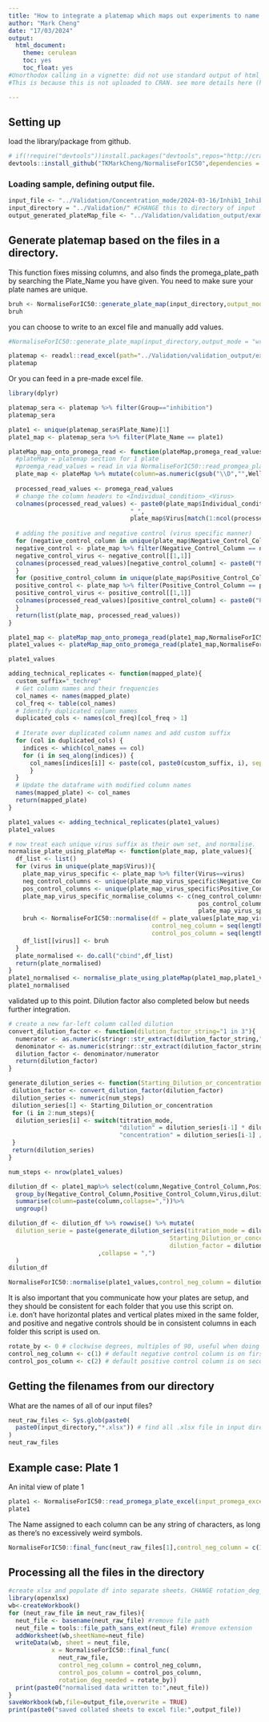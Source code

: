 ```yaml
---
title: "How to integrate a platemap which maps out experiments to name columns automatically and group results."
author: "Mark Cheng"
date: "17/03/2024"
output:
  html_document: 
    theme: cerulean
    toc: yes
    toc_float: yes
#Unorthodox calling in a vignette: did not use standard output of html_vignette (which is simpler but more space efficient), but rather traditional .rmd html_document format.
#This is because this is not uploaded to CRAN. see more details here (https://bookdown.org/yihui/rmarkdown/r-package-vignette.html).

---
```

## Setting up
load the library/package from github.
```r
# if(!require("devtools"))install.packages("devtools",repos="http://cran.us.r-project.org")
devtools::install_github("TKMarkCheng/NormaliseForIC50",dependencies = TRUE,force = TRUE)
```


### Loading sample, defining output file.
```r
input_file <- "../Validation/Concentration_mode/2024-03-16/Inhib1_Inhib2_Vir1Vir2.xlsx" #CHANGE to example file in your directory for troubleshooting
input_directory = "../Validation/" #CHANGE this to directory of input .xlsx data files
output_generated_plateMap_file <- "../Validation/validation_output/example_generated_platemap.xlsx" # CHANGE directory and name for yourself

```

## Generate platemap based on the files in a directory. 
This function fixes missing columns, and also finds the promega_plate_path by searching the Plate_Name you have given. You need to make sure your plate names are unique.
```r
bruh <- NormaliseForIC50::generate_plate_map(input_directory,output_mode = "return")
bruh
```
you can choose to write to an excel file and manually add values.
```r
#NormaliseForIC50::generate_plate_map(input_directory,output_mode = "write",output_plateMap_file = output_generated_plateMap_file)
```

```r
platemap <- readxl::read_excel(path="../Validation/validation_output/example_generated_platemap_manual_changes.xlsx")
platemap
```
Or you can feed in a pre-made excel file.
```r
library(dplyr)

platemap_sera <- platemap %>% filter(Group=="inhibition")
platemap_sera
```


```r
plate1 <- unique(platemap_sera$Plate_Name)[1]
plate1_map <- platemap_sera %>% filter(Plate_Name == plate1)

plateMap_map_onto_promega_read <- function(plateMap,promega_read_values){
  #plateMap = platemap section for 1 plate
  #proemga_read_values = read in via NormaliseForIC50::read_promgea_plate_excel. This is defaulted to be pulled from the plateMap's column$promega_plate_path
  plate_map <- plateMap %>% mutate(column=as.numeric(gsub("\\D","",Well))) # create a column reference
  
  processed_read_values <- promega_read_values
  # change the column headers to <Individual_condition>_<Virus>
  colnames(processed_read_values) <- paste0(plate_map$Individual_condition[match(1:ncol(processed_read_values),plate_map$column)],
                                  "_",
                                  plate_map$Virus[match(1:ncol(processed_read_values),plate_map$column)])
  
  # adding the positive and negative control (virus specific manner)
  for (negative_control_column in unique(plate_map$Negative_Control_Column)){
  negative_control <- plate_map %>% filter(Negative_Control_Column == negative_control_column) %>% select(Virus) %>% unique()
  negative_control_virus <- negative_control[[1,1]]
  colnames(processed_read_values)[negative_control_column] <- paste0("Neg_",negative_control_virus)
  }
  for (positive_control_column in unique(plate_map$Positive_Control_Column)){
  positive_control <- plate_map %>% filter(Positive_Control_Column == positive_control_column) %>% select(Virus) %>% unique()
  positive_control_virus <- positive_control[[1,1]]
  colnames(processed_read_values)[positive_control_column] <- paste0("Pos_",positive_control_virus)
  }
  return(list(plate_map, processed_read_values))
}

plate1_map <- plateMap_map_onto_promega_read(plate1_map,NormaliseForIC50::read_promega_plate_excel(input_promega_excel_file_path = plate1_map$promega_plate_path[1]))[[1]]
plate1_values <- plateMap_map_onto_promega_read(plate1_map,NormaliseForIC50::read_promega_plate_excel(input_promega_excel_file_path = plate1_map$promega_plate_path[1]))[[2]]

plate1_values

adding_technical_replicates <- function(mapped_plate){
  custom_suffix="_techrep"
  # Get column names and their frequencies
  col_names <- names(mapped_plate)
  col_freq <- table(col_names)
  # Identify duplicated column names
  duplicated_cols <- names(col_freq)[col_freq > 1]
  
  # Iterate over duplicated column names and add custom suffix
  for (col in duplicated_cols) {
    indices <- which(col_names == col)
    for (i in seq_along(indices)) {
      col_names[indices[i]] <- paste(col, paste0(custom_suffix, i), sep = "")
      }
  }
  # Update the dataframe with modified column names
  names(mapped_plate) <- col_names
  return(mapped_plate)
}

plate1_values <- adding_technical_replicates(plate1_values)
plate1_values
```
```r
# now treat each unique virus suffix as their own set, and normalise.
normalise_plate_using_plateMap <- function(plate_map, plate_values){
  df_list <- list()
  for (virus in unique(plate_map$Virus)){
    plate_map_virus_specific <- plate_map %>% filter(Virus==virus)
    neg_control_columns <- unique(plate_map_virus_specific$Negative_Control_Column)
    pos_control_columns <- unique(plate_map_virus_specific$Positive_Control_Column)
    plate_map_virus_specific_normalise_columns <- c(neg_control_columns,
                                                     pos_control_columns,
                                                     plate_map_virus_specific$column) # powerful because this also reorders them in order of negative, positive, experiment columns
    bruh <- NormaliseForIC50::normalise(df = plate_values[plate_map_virus_specific_normalise_columns],
                                        control_neg_column = seq(length(neg_control_columns)),
                                        control_pos_column = seq(length(neg_control_columns)+1,length(neg_control_columns)+ length(pos_control_columns)))
    df_list[[virus]] <- bruh 
  }
  plate_normalised <- do.call("cbind",df_list)
  return(plate_normalised)
}
plate1_normalised <- normalise_plate_using_plateMap(plate1_map,plate1_values)
plate1_normalised
```

validated up to this point. Dilution factor also completed below but needs further integration.

```r
# create a new far-left column called dilution
convert_dilution_factor <- function(dilution_factor_string="1 in 3"){
  numerator <- as.numeric(stringr::str_extract(dilution_factor_string,"^[0-9]+(?:\\.[0-9]+)?")) # first integer or decimal numeric
  denominator <- as.numeric(stringr::str_extract(dilution_factor_string,"[0-9]+(?:\\.[0-9]+)?$")) # last integer or decimal numeric
  dilution_factor <- denominator/numerator
  return(dilution_factor)
}

generate_dilution_series <- function(Starting_Dilution_or_concentration = 20, num_steps = 8, dilution_factor = "1 in 3", titration_mode = c("dilution","concentration")){
 dilution_factor <- convert_dilution_factor(dilution_factor)
 dilution_series <- numeric(num_steps)
 dilution_series[1] <- Starting_Dilution_or_concentration
 for (i in 2:num_steps){
  dilution_series[i] <- switch(titration_mode,
                               "dilution" = dilution_series[i-1] * dilution_factor, 
                               "concentration" = dilution_series[i-1] / dilution_factor)
 }
 return(dilution_series)
}

num_steps <- nrow(plate1_values)

dilution_df <- plate1_map%>% select(column,Negative_Control_Column,Positive_Control_Column,Virus,dilution_or_concentration,Starting_Dilution_or_concentration,dilution_series) %>%
  group_by(Negative_Control_Column,Positive_Control_Column,Virus,dilution_or_concentration,Starting_Dilution_or_concentration,dilution_series) %>%
  summarise(column=paste(column,collapse=","))%>%
  ungroup()

dilution_df <- dilution_df %>% rowwise() %>% mutate(
  dilution_serie = paste(generate_dilution_series(titration_mode = dilution_or_concentration,num_steps = 8,
                                             Starting_Dilution_or_concentration = Starting_Dilution_or_concentration,
                                             dilution_factor = dilution_series)
                         ,collapse = ",")
  )
dilution_df

NormaliseForIC50::normalise(plate1_values,control_neg_column = dilution_df$Negative_Control_Column,control_pos_column = dilution_df$Positive_Control_Column)

```



It is also important that you communicate how your plates are setup, and they should be consistent for each folder that you use this script on. i.e. don't have horizontal plates and vertical plates mixed in the same folder, and positive and negative controls should be in consistent columns in each folder this script is used on.
```r
rotate_by <- 0 # clockwise degrees, multiples of 90, useful when doing 12 fold dilutions.
control_neg_column <- c(1) # default negative control column is on first column from the left
control_pos_column <- c(2) # default positive control column is on second column from the left
```
## Getting the filenames from our directory
What are the names of all of our input files?
```r
neut_raw_files <- Sys.glob(paste0(
  paste0(input_directory,"*.xlsx")) # find all .xlsx file in input directory
)
neut_raw_files
```
## Example case: Plate 1
An inital view of plate 1
```r
plate1 <- NormaliseForIC50::read_promega_plate_excel(input_promega_excel_file_path = input_file)
plate1
```
The Name assigned to each column can be any string of characters, as long as there's no excessively weird symbols.

```r
NormaliseForIC50::final_func(neut_raw_files[1],control_neg_column = c(1),control_pos_column = c(2), rotation_deg_needed = rotate_by)
```
## Processing all the files in the directory

```r
#create xlsx and populate df into separate sheets. CHANGE rotation_deg_needed if the plate was ROTATED when setting up.
library(openxlsx)
wb<-createWorkbook()
for (neut_raw_file in neut_raw_files){
  neut_file <- basename(neut_raw_file) #remove file path
  neut_file = tools::file_path_sans_ext(neut_file) #remove extension
  addWorksheet(wb,sheetName=neut_file)
  writeData(wb, sheet = neut_file,
            x = NormaliseForIC50::final_func(
              neut_raw_file,
              control_neg_column = control_neg_column,
              control_pos_column = control_pos_column,
              rotation_deg_needed = rotate_by))
  print(paste0("normalised data written to:",neut_file))
}
saveWorkbook(wb,file=output_file,overwrite = TRUE)
print(paste0("saved collated sheets to excel file:",output_file))
```
